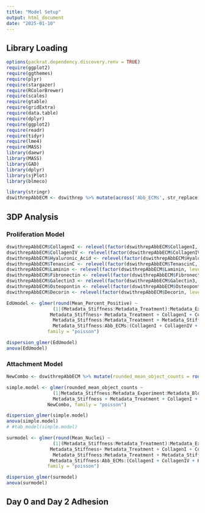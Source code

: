 ```yaml
---
title: "Model Setup"
output: html_document
date: "2025-01-10"
---
```

## Library Loading
```r
options(packrat.dependency.discovery.renv = TRUE)
require(ggplot2)
require(ggthemes)
require(plyr)
require(stargazer)
require(RColorBrewer)
require(scales)
require(gtable)
require(gridExtra)
require(data.table)
require(dplyr)
require(ggplot2)
require(readr)
require(tidyr)
require(lme4)
require(MASS)
library(daewr)
library(MASS)
library(GAD)
library(dplyr)
library(sjPlot)
library(blmeco)
```

```r
library(stringr)
dswithrepAbbECM <- dswithrep %>% mutate(across('Abb_ECMs', str_replace, ':|: ', ''))
```

## 3DP Analysis 
### Proliferation Model
```r
dswithrepAbbECM$CollagenI <- relevel(factor(dswithrepAbbECM$CollagenI, levels = c(0,0.25,0.5,0.75,1)), ref = 5)
dswithrepAbbECM$CollagenIV <- relevel(factor(dswithrepAbbECM$CollagenIV, levels = c(0,0.25,0.5,0.75,1)), ref = 5)
dswithrepAbbECM$Hyaluronic_Acid <- relevel(factor(dswithrepAbbECM$Hyaluronic_Acid, levels = c(0,0.25,0.5,0.75,1)), ref = 5)
dswithrepAbbECM$TenascinC <- relevel(factor(dswithrepAbbECM$TenascinC, levels = c(0,0.25,0.5,0.75,1)), ref = 5)
dswithrepAbbECM$Laminin <- relevel(factor(dswithrepAbbECM$Laminin, levels = c(0,0.25,0.5,0.75,1)), ref = 5)
dswithrepAbbECM$Fibronectin <- relevel(factor(dswithrepAbbECM$Fibronectin, levels = c(0,0.25,0.5,0.75,1)), ref = 5)
dswithrepAbbECM$Galectin3 <- relevel(factor(dswithrepAbbECM$Galectin3, levels = c(0,0.25,0.5,0.75,1)), ref = 5)
dswithrepAbbECM$Osteopontin <- relevel(factor(dswithrepAbbECM$Osteopontin, levels = c(0,0.25,0.5,0.75,1)), ref = 5)
dswithrepAbbECM$Decorin <- relevel(factor(dswithrepAbbECM$Decorin, levels = c(0,0.25,0.5,0.75,1)), ref = 5)

EdUmodel <- glmer(round(Mean_Percent_Positive) ~ 
                 (1|(Metadata_Stiffness:Metadata_Treatment):Metadata_Experiment:Metadata_Block:Replicate) +
                Metadata_Stiffness+ Metadata_Treatment + CollagenI + CollagenIV + Hyaluronic_Acid + TenascinC + Laminin + Fibronectin + Galectin3 + Osteopontin + Decorin + Abb_ECMs +
                 Metadata_Stiffness:Metadata_Treatment + Metadata_Stiffness:(CollagenI + CollagenIV + Hyaluronic_Acid + TenascinC + Laminin + Fibronectin + Galectin3 + Osteopontin + Decorin)+ Metadata_Stiffness:Abb_ECMs +  Metadata_Treatment:Abb_ECMs + Metadata_Treatment:(CollagenI + CollagenIV + Hyaluronic_Acid + TenascinC + Laminin + Fibronectin + Galectin3 + Osteopontin + Decorin) + Abb_ECMs:(CollagenI + CollagenIV + Hyaluronic_Acid + TenascinC + Laminin + Fibronectin + Galectin3 + Osteopontin + Decorin) + Metadata_Stiffness:Metadata_Treatment:Abb_ECMs + Metadata_Stiffness:Metadata_Treatment:(CollagenI + CollagenIV + Hyaluronic_Acid + TenascinC + Laminin + Fibronectin + Galectin3 + Osteopontin + Decorin)+
                 Metadata_Stiffness:Abb_ECMs:(CollagenI + CollagenIV + Hyaluronic_Acid + TenascinC + Laminin + Fibronectin + Galectin3 + Osteopontin + Decorin) + Metadata_Treatment:Abb_ECMs:(CollagenI + CollagenIV + Hyaluronic_Acid + TenascinC + Laminin + Fibronectin + Galectin3 + Osteopontin + Decorin), dswithrepAbbECM, 
               family = "poisson")

dispersion_glmer(EdUmodel)
anova(EdUmodel)
```

### Attachment Model 
```r
NewCombo <- dswithrepAbbECM %>% mutate(rounded_mean_object_counts = round(Mean_Nuclei))

simple.model <- glmer(rounded_mean_object_counts ~
                 (1|Metadata_Stiffness:Metadata_Experiment:Metadata_Block:Replicate) +
                 Metadata_Stiffness + Metadata_Treatment + CollagenI + CollagenIV + Hyaluronic_Acid + TenascinC + Laminin + Fibronectin + Galectin3 + Osteopontin + Decorin + Abb_ECMs,
               NewCombo, family = "poisson")

dispersion_glmer(simple.model)
anova(simple.model)
# #tab_model(simple.model)

surmodel <- glmer(round(Mean_Nuclei) ~ 
                 (1|(Metadata_Stiffness:Metadata_Treatment):Metadata_Experiment:Metadata_Block:Replicate) +
                Metadata_Stiffness+ Metadata_Treatment + CollagenI + CollagenIV + Hyaluronic_Acid + TenascinC + Laminin + Fibronectin + Galectin3 + Osteopontin + Decorin + Abb_ECMs +
                 Metadata_Stiffness:Metadata_Treatment + Metadata_Stiffness:(CollagenI + CollagenIV + Hyaluronic_Acid + TenascinC + Laminin + Fibronectin + Galectin3 + Osteopontin + Decorin)+ Metadata_Stiffness:Abb_ECMs + Metadata_Treatment:Abb_ECMs + Metadata_Treatment:(CollagenI + CollagenIV + Hyaluronic_Acid + TenascinC + Laminin + Fibronectin + Galectin3 + Osteopontin + Decorin) + Abb_ECMs:(CollagenI + CollagenIV + Hyaluronic_Acid + TenascinC + Laminin + Fibronectin + Galectin3 + Osteopontin + Decorin) + Metadata_Stiffness:Metadata_Treatment:Abb_ECMs + Metadata_Stiffness:Metadata_Treatment:(CollagenI + CollagenIV + Hyaluronic_Acid + TenascinC + Laminin + Fibronectin + Galectin3 + Osteopontin + Decorin)+
                Metadata_Stiffness:Abb_ECMs:(CollagenI + CollagenIV + Hyaluronic_Acid + TenascinC + Laminin + Fibronectin + Galectin3 + Osteopontin + Decorin) + Metadata_Treatment:Abb_ECMs:(CollagenI + CollagenIV + Hyaluronic_Acid + TenascinC + Laminin + Fibronectin + Galectin3 + Osteopontin + Decorin), NewCombo, 
               family = "poisson")

dispersion_glmer(surmodel)
anova(surmodel)
```

## Day 0 and Day 2 Adhesion
```r

```

